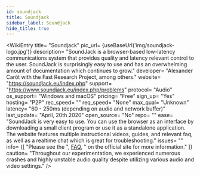 ```yaml
---
id: soundjack
title: Soundjack
sidebar_label: Soundjack
hide_title: true
---
```


<WikiEntry 
    title= "Soundjack"
    pic_url= {useBaseUrl('img/soundjack-logo.jpg')}
    description= "SoundJack is a browser-based low-latency communications system that provides quality and latency relevant control to the user. SoundJack is surprisingly easy to use and has an overwhelming amount of documentation which continues to grow."
    developer= "Alexander Carôt with the Fast Research Project, among others."
    website= "https://soundjack.eu/index.php"
    support= "https://www.soundjack.eu/index.php/problems"
    protocol= "Audio"
    os_support= "Windows and macOS"
    pricing= "Free"
    sign_up= "Yes"
    hosting= "P2P"
    rec_speed= ""
    req_speed= "None"
    max_qual= "Unknown"
    latency= "60 - 250ms (depending on audio and network buffer)"
    last_update= "April, 20th 2020"
    open_source= "No"
    repo= ""
    ease= "SoundJack is very easy to use. You can use the browser as an interface by downloading a small client program or use it as a standalone application. The website features multiple instructional videos, guides, and relevant faq, as well as a realtime chat which is great for troubleshooting."
    issues= ""
    info= {[ "Please see the ", <a href="https://www.soundjack.eu/index.php/problems">FAQ</a>, " on the official site for more information." ]}
    caution= "Throughout our experimentation, we experienced numerous crashes and highly unstable audio quality despite utilizing various audio and video settings."
/>